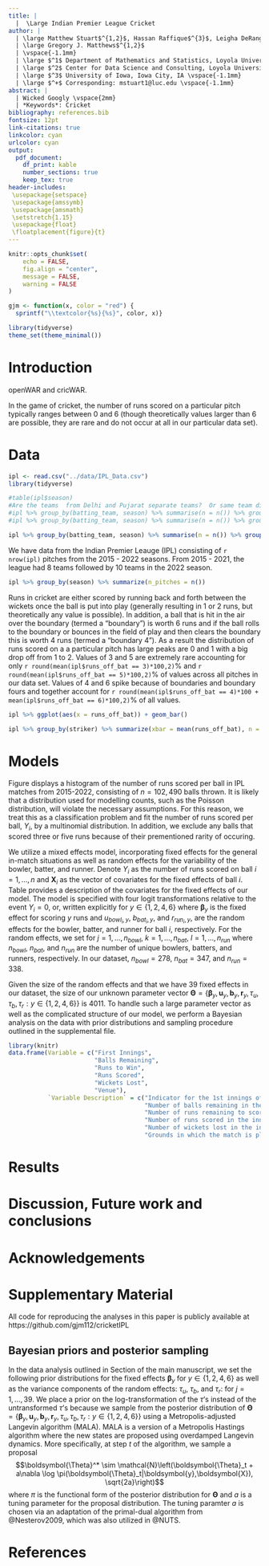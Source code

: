 ```yaml
---
title: |
  |  \Large Indian Premier League Cricket
author: | 
  | \large Matthew Stuart$^{1,2}$, Hassan Raffique$^{3}$, Leigha DeRango$^1$
  | \large Gregory J. Matthews$^{1,2}$
  | \vspace{-1.1mm}
  | \large $^1$ Department of Mathematics and Statistics, Loyola University Chicago, Chicago, IL, USA \vspace{-1.1mm}
  | \large $^2$ Center for Data Science and Consulting, Loyola University Chicago, Chicago, IL, USA \vspace{-1.1mm}
  | \large $^3$ University of Iowa, Iowa City, IA \vspace{-1.1mm}
  | \large $^+$ Corresponding: mstuart1@luc.edu \vspace{-1.1mm}
abstract: |
  | Wicked Googly \vspace{2mm}
  | *Keywords*: Cricket
bibliography: references.bib
fontsize: 12pt
link-citations: true
linkcolor: cyan
urlcolor: cyan
output:
  pdf_document:
    df_print: kable
    number_sections: true
    keep_tex: true
header-includes:
 \usepackage{setspace}
 \usepackage{amssymb}
 \usepackage{amsmath}
 \setstretch{1.15}
 \usepackage{float}
 \floatplacement{figure}{t}
---
```


```r
knitr::opts_chunk$set(
	echo = FALSE,
	fig.align = "center",
	message = FALSE,
	warning = FALSE
)

gjm <- function(x, color = "red") {
  sprintf("\\textcolor{%s}{%s}", color, x)}
```

\newcommand{\iid}{\overset{iid}{\sim}}

```r
library(tidyverse)
theme_set(theme_minimal())
```

\newpage

# Introduction {#sec:intro}
openWAR and cricWAR.  

In the game of cricket, the number of runs scored on a particular pitch typically ranges between 0 and 6 (though theoretically values larger than 6 are possible, they are rare and do not occur at all in our particular data set).  

# Data {#sec:data}


```r
ipl <- read.csv("../data/IPL_Data.csv")
library(tidyverse)

#table(ipl$season)
#Are the teams  from Delhi and Pujarat separate teams?  Or same team different name?  
#ipl %>% group_by(batting_team, season) %>% summarise(n = n()) %>% group_by(batting_team) %>% summarise(n = n())
#ipl %>% group_by(batting_team, season) %>% summarise(n = n()) %>% group_by(season) %>% summarise(n = n()) 
```

```r
ipl %>% group_by(batting_team, season) %>% summarise(n = n()) %>% group_by(season) %>% summarise(n_teams = n()) 
```

We have data from the Indian Premier Leauge (IPL) consisting of `r nrow(ipl)` pitches from the 2015 - 2022 seasons. From 2015 - 2021, the league had 8 teams followed by 10 teams in the 2022 season.  
```r
ipl %>% group_by(season) %>% summarize(n_pitches = n())
```
Runs in cricket are either scored by running back and forth between the wickets once the ball is put into play (generally resulting in 1 or 2 runs, but theoretically any value is possible).  In addition, a ball that is hit in the air over the boundary (termed a "boundary") is worth 6 runs and if the ball rolls to the boundary or bounces in the field of play and then clears the boundary this is worth 4 runs (termed a "boundary 4").  As a result the distribution of runs scored on a a particular pitch has large peaks are 0 and 1 with a big drop off from 1 to 2.  Values of 3 and 5 are extremely rare accounting for only `r round(mean(ipl$runs_off_bat == 3)*100,2)`% and `r round(mean(ipl$runs_off_bat == 5)*100,2)`% of values across all pitches in our data set.  Values of 4 and 6 spike because of boundaries and boundary fours and together account for `r round(mean(ipl$runs_off_bat == 4)*100 + mean(ipl$runs_off_bat == 6)*100,2)`% of all values.  

```r
ipl %>% ggplot(aes(x = runs_off_bat)) + geom_bar()
```
<!-- Figure \ref{fig:bar} shows a bar plot.   -->

```r
ipl %>% group_by(striker) %>% summarize(xbar = mean(runs_off_bat), n = n()) %>% arrange(-xbar) %>% filter(n > 500)
```

# Models {#sec:models}

Figure \ref{fig:bar} displays a histogram of the number of runs scored per ball in IPL matches from 2015-2022, consisting of $n = 102,490$ balls thrown. It is likely that a distribution used for modelling counts, such as the Poisson distribution, will violate the necessary assumptions. For this reason, we treat this as a classification problem and fit the number of runs scored per ball, $Y_i$, by a multinomial distribution.  In addition, we exclude any balls that scored three or five runs because of their prementioned rarity of occuring.

We utilize a mixed effects model, incorporating fixed effects for the general in-match situations as well as random effects for the variability of the bowler, batter, and runner. Denote $Y_i$ as the number of runs scored on ball $i = 1,\dots,n$ and $\boldsymbol{X}_i$ as the vector of covariates for the fixed effects of ball $i$. Table \ref{tbl:covariates} provides a description of the covariates for the fixed effects of our model. The model is specified with four logit transformations relative to the event $Y_i = 0$, or, written explicitly
\begin{equation}
\log\left(\frac{P(Y_i = y | \boldsymbol{X}_i)}{P(Y_i = 0 | \boldsymbol{X}_i)}\right) = \boldsymbol{X}_i \boldsymbol{\beta}_y + u_{bowl_i,y} + b_{bat_i,y} + r_{run_i,y} \label{model}
\end{equation}
for $y \in \{1,2,4,6\}$ where $\boldsymbol{\beta}_y$ is the fixed effect for scoring $y$ runs and $u_{bowl_i,y}$, $b_{bat_i,y}$, and $r_{run_i,y}$, are the random effects for the bowler, batter, and runner for ball $i$, respectively.  For the random effects, we set
\begin{align}
u_{j,y} & \sim \mathcal{N}(0,\tau_u) \nonumber \\
b_{k,y} & \sim \mathcal{N}(0,\tau_b) \nonumber \\
r_{l,y} & \sim \mathcal{N}(0,\tau_r) \label{rand_eff}
\end{align}
for $j = 1,\dots,n_{bowl}$, $k = 1,\dots,n_{bat}$, $l = 1,\dots,n_{run}$ where $n_{bowl}$, $n_{bat}$, and $n_{run}$ are the number of unique bowlers, batters, and runners, respectively. In our dataset, $n_{bowl} = 278$, $n_{bat} = 347$, and $n_{run} = 338$.

Given the size of the random effects and that we have 39 fixed effects in our dataset, the size of our unknown parameter vector $\boldsymbol{\Theta} = \{\boldsymbol{\beta}_y, \boldsymbol{u}_y,\boldsymbol{b}_y,\boldsymbol{r}_y,\tau_u,\tau_b,\tau_r: y \in \{1,2,4,6\}\}$ is 4011. To handle such a large parameter vector as well as the complicated structure of our model, we perform a Bayesian analysis on the data with prior distributions and sampling procedure outlined in the supplemental file.

```r
library(knitr)
data.frame(Variable = c("First Innings",
                        "Balls Remaining",
                        "Runs to Win",
                        "Runs Scored",
                        "Wickets Lost",
                        "Venue"),
           `Variable Description` = c("Indicator for the 1st innings of the match",
                                      "Number of balls remaining in the innings",
                                      "Number of runs remaining to score to win the match (2nd innings)",
                                      "Number of runs scored in the innings up to current ball",
                                      "Number of wickets lost in the innings up to current ball",
                                      "Grounds in which the match is played")) %>% kable(caption = "Description of covariates for fixed effects of model")
```

<!-- Let $r_i$ be the number of runs scored on the $i$-th ball with $i=1,\cdots,n$ and $r_i \in \left\{0,1,\cdots,6\right\}$.  Then define ${\bf y_{i}} = \left(y_{i0},\ldots,y_{i6}\right)$ where $y_{ij} = I(r_i = j), \forall j = 0, \cdots, 6$ and $I(.)$ is the indicator function.  We then model:  -->

<!-- $$ -->
<!-- {\bf y_i} \sim MN(1,{\bf p_i}) -->
<!-- $$ -->
<!-- where ${\bf p_{i}} = \left(p_{i0},\ldots,p_{i6}\right)$, $p_{ij}$ is the probability that $j$ runes are scored on the $i$-th ball, and $\sum_{j = 0}^{6} p_{ij} = 1$ for all $i$.   -->

<!-- $$ -->
<!-- log\left(\frac{p_{j}}{p_{0}}\right) = \beta_{0j} + {\bf X}{\bf \beta}_j + b_{j,batter} + b_{j,bowler} + b_{j,runner} -->
<!-- $$ -->
<!-- for $j = 1,\ldots,6$ where $\beta_{0j}$ is the intercept of the $j$-th linear component, ${\bf \beta}_j$ is a $P$-dimensional vector containing the regression coefficients for the fixed effects, ${\bf X}$ is the matrix of covariates, and $b_{j,batter}, b_{j,bowler}, b_{j,runner}$ are random effects for the batter, bowler, and runner, respectively. -->

<!-- ## Priors -->
<!-- whatever priors we decide to use-->



# Results {#sec:results}

# Discussion, Future work and conclusions {#sec:conclusions}

# Acknowledgements {-}

# Supplementary Material {-}

All code for reproducing the analyses in this paper is publicly available at https://github.com/gjm112/cricketIPL

## Bayesian priors and posterior sampling

In the data analysis outlined in Section \ref{sec:models} of the main manuscript, we set the following prior distributions for the fixed effects $\boldsymbol{\beta}_y$ for $y \in \{1,2,4,6\}$ as well as the variance components of the random effects: $\tau_u$, $\tau_b$, and $\tau_r$:
\begin{align}
\beta_{j,y} & \iid \mathcal{N}(0,10),
\log \tau_u & \iid \mathcal{N}(0,10),
\log \tau_b & \iid \mathcal{N}(0,10),
\log \tau_r & \iid \mathcal{N}(0,10),
\end{align}
for $j = 1,\dots,39$. We place a prior on the log-transformation of the $\tau$'s instead of the untransformed $\tau$'s because we sample from the posterior distribution of $\boldsymbol{\Theta} = \{\boldsymbol{\beta}_y, \boldsymbol{u}_y,\boldsymbol{b}_y,\boldsymbol{r}_y,\tau_u,\tau_b,\tau_r: y \in \{1,2,4,6\}\}$ using a Metropolis-adjusted Langevin algorithm (MALA).  MALA is a version of a Metropolis Hastings algorithm where the new states are proposed using overdamped Langevin dynamics.  More specifically, at step $t$ of the algorithm, we sample a proposal $$\boldsymbol{\Theta}^* \sim \mathcal{N}\left(\boldsymbol{\Theta}_t + a\nabla \log \pi(\boldsymbol{\Theta}_t|\boldsymbol{y},\boldsymbol{X}), \sqrt{2a}\right)$$ where $\pi$ is the functional form of the posterior distribution for $\boldsymbol{\Theta}$ and $a$ is a tuning parameter for the proposal distribution.  The tuning paramter $a$ is chosen via an adaptation of the primal-dual algorithm from @Nesterov2009, which was also utilized in @NUTS.

# References
